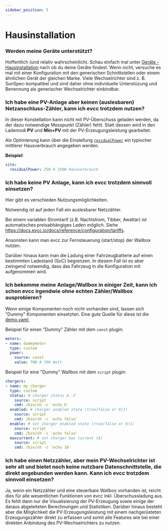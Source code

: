 ```yaml
---
sidebar_position: 5
---
```



# Hausinstallation

### Werden meine Geräte unterstützt?

Hoffentlich (und relativ wahrscheinlich). Schau einfach mal unter [Geräte - Hausinstallation](/docs/devices/meters) nach ob du deine Geräte findest. Wenn nicht, versuche es mal mit einer Konfiguration mit den generischen Schnittstellen oder einem ähnlichen Gerät der gleichen Marke. Viele Wechselrichter sind z. B. SunSpec-kompatibel und sind daher ohne individuelle Unterstüzung und Benennung als generischer Wechselrichter einbindbar.

### Ich habe eine PV-Anlage aber keinen (auslesbaren) Netzanschluss-Zähler, kann ich evcc trotzdem nutzen?

In dieser Konstellation kann nicht mit PV-Überschuss geladen werden, da der dazu notwendige Messpunkt (Zähler) fehlt. Statt dessen wird in den Lademodi **PV** und **Min+PV** mit der PV-Erzeugungsleistung gearbeitet.

Als Optimierung kann über die Einstellung [`residualPower`](/docs/reference/configuration/site#residualpower) ein typischer mittlerer Hausverbrauch angegeben werden.

**Beispiel**:

```yaml
site:
  residualPower: 250 # 250W Hausverbrauch
```

### Ich habe keine PV Anlage, kann ich evcc trotzdem sinnvoll einsetzen?

Hier gibt es verschieden Nutzungsmöglichkeiten.

Notwendig ist auf jeden Fall ein auslesbarer Netzzähler.

Bei einem variablen Stromtarif (z.B. Nachtstrom, Tibber, Awattar) ist automatisches preisabhängiges Laden möglich. Siehe https://docs.evcc.io/docs/reference/configuration/tariffs.

Ansonsten kann man evcc zur Fernsteuerung (start/stop) der Wallbox nutzen.

Darüber hinaus kann man die Ladung einer Fahrzeugbatterie auf einen bestimmten Ladestand (SoC) begrenzen. In diesem Fall ist es aber zwingend notwendig, dass das Fahrzeug in die Konfiguration mit aufgenommen wird.

### Ich bekomme meine Anlage/Wallbox in einiger Zeit, kann ich schon evcc irgendwie ohne echten Zähler/Wallbox ausprobieren?

Wenn einige Komponenten noch nicht vorhanden sind, lassen sich "Dummy" Komponenten einsetzten. Eine gute Quelle für diese ist die [demo.yaml](https://github.com/evcc-io/evcc/blob/master/cmd/demo.yaml),

Beispiel für einen "Dummy" Zähler mit dem `const` plugin:

```yaml
meters:
- name: dummymeter
  type: custom
  power:
    source: const
    value: 700 # 700 Watt
```

Beispiel für eine "Dummy" Wallbox mit dem `script` plugin:

```yaml
chargers:
- name: my_charger
  type: custom
  status: # charger status A..F
    source: script
    cmd: /bin/sh -c 'echo b'
  enabled: # charger enabled state (true/false or 0/1)
    source: script
    cmd: /bin/sh -c 'echo false'
  enable: # set charger enabled state (true/false or 0/1)
    source: script
    cmd: /bin/sh -c 'echo false'
  maxcurrent: # set charger max current (A)
    source: script
    cmd: /bin/sh -c 'echo 10'
```

### Ich habe einen Netzzähler, aber mein PV-Wechselrichter ist sehr alt und bietet noch keine nutzbare Datenschnittstelle, die direkt angebunden werden kann. Kann ich evcc trotzdem sinnvoll einsetzen?

Ja, wenn ein Netzzähler und eine steuerbare Wallbox vorhanden ist, reicht dies für alle wesentlichen Funktionen von evcc inkl. Überschussladung aus. Es fehlt dann nur die Visualisierung der PV-Erzeugung sowie einige der daraus abgeleiteten Berechnungen und Statistiken.
Darüber hinaus besteht aber die Möglichkeit die PV-Erzeugungsleistung mit einem nachgerüsteten Erzeugungszähler direkt zu erfassen und somit alle Features wie bei einer direkten Anbindung des PV-Wechselrichters zu nutzen.
